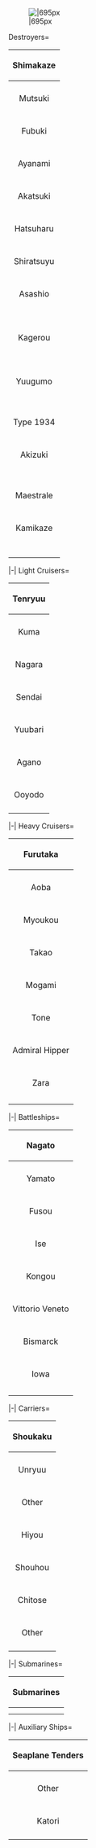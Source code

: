 [[File:Fleet_cover.jpg||695px]]

<tabber>
Destroyers=
{| class="wikitable"
! colspan=4 style="text-align:center;" |Shimakaze
|-
| 
|-
! colspan=4 style="text-align:center;" |Mutsuki
|-
|  {{ShipBattleCardKai|Fumizuki/}}
|-
! colspan=4 style="text-align:center;" |Fubuki
|-
| {{ShipBattleCardKai|Miyuki/}}
|-
! colspan=4 style="text-align:center;" |Ayanami
|-
| 
|-
! colspan=4 style="text-align:center;" |Akatsuki
|-
| 
|-
! colspan=4 style="text-align:center;" |Hatsuharu
|-
| 
|-
! colspan=4 style="text-align:center;" |Shiratsuyu
|-
| 
|-
! colspan=4 style="text-align:center;" |Asashio
|-
| {{ShipBattleCardKai|Arashio/}} {{ShipBattleCardKai|Arare/}} {{ShipBattleCardKai|Yamagumo/}} {{ShipBattleCardKai|Ooshio/}}
|-
| {{ShipBattleCardKai|Asashio/}}
|-
! colspan=4 style="text-align:center;" |Kagerou
|-
| {{ShipBattleCardKai|Kagerou/}} {{ShipBattleCardKai|Kuroshio/}} {{ShipBattleCardKai|Nowaki/}} {{ShipBattleCardKai|Shiranui/}}
|-
| {{ShipBattleCardKai|Oyashio/}}
|-
! colspan=4 style="text-align:center;" |Yuugumo
|-
| {{ShipBattleCardKai|Naganami/}} {{ShipBattleCardKai|Hayashimo/}} {{ShipBattleCardKai|Kazagumo/}}
|-
! colspan=6 style="text-align:center;" |Type 1934
|-
| {{ShipBattleCardKai|Z3/}}
|-
! colspan=6 style="text-align:center;" |Akizuki
|-
| {{ShipBattleCardKai|Akizuki/}} {{ShipBattleCardKai|Teruzuki/}}
|-
! colspan=6 style="text-align:center;" |Maestrale
|-
| 
|-
! colspan=4 style="text-align:center;" |Kamikaze
|-
| {{ShipBattleCardKai|Harukaze/}} {{ShipBattleCardKai|Kamikaze/}}
|-
|}

|-|
Light Cruisers=
{| class="wikitable"
! colspan=4 style="text-align:center;" |Tenryuu
|-
| 
|-
! colspan=6 style="text-align:center;" |Kuma
|-
| 
|-
! colspan=6 style="text-align:center;" |Nagara
|-
| {{ShipBattleCardKai|Yura/}}
|-
! colspan=6 style="text-align:center;" |Sendai
|-
| 
|-
! colspan=4 style="text-align:center;" |Yuubari
|-
| 
|-
! colspan=4 style="text-align:center;" |Agano
|-
| {{ShipBattleCardKai|Sakawa/}}
|-
! colspan=4 style="text-align:center;" |Ooyodo
|-
| 
|}

|-|
Heavy Cruisers=
{| class="wikitable"
! colspan=4 style="text-align:center;" |Furutaka
|-
| 
|-
! colspan=4 style="text-align:center;" |Aoba
|-
| 
|-
! colspan=4 style="text-align:center;" |Myoukou
|-
| 
|-
! colspan=4 style="text-align:center;" |Takao
|-
| 
|-
! colspan=4 style="text-align:center;" |Mogami
|-
| {{ShipBattleCardKai|Mikuma/}}
|-
! colspan=4 style="text-align:center;" |Tone
|-
| 
|-
! colspan=4 style="text-align:center;" |Admiral Hipper
|-
| {{ShipBattleCardKai|Prinz_Eugen/}}
|-
! colspan=4 style="text-align:center;" |Zara
|-
| {{ShipBattleCardKai|Pola/}}
|-
|}

|-|
Battleships=
{| class="wikitable"
! colspan=4 style="text-align:center;" |Nagato
|-
| 
|-
! colspan=6 style="text-align:center;" |Yamato
|-
| {{ShipBattleCardKai|Yamato/}}
|-
! colspan=6 style="text-align:center;" |Fusou
|-
| 
|-
! colspan=6 style="text-align:center;" |Ise
|-
| 
|-
! colspan=6 style="text-align:center;" |Kongou
|-
| 
|-
! colspan=6 style="text-align:center;" |Vittorio Veneto
|-
| {{ShipBattleCardKai|Roma/}}
|-
! colspan=4 style="text-align:center;" |Bismarck
|-
| 
|-
! colspan=4 style="text-align:center;" |Iowa
|-
| {{ShipBattleCardKai|Iowa/}}
|-
|}

|-|
Carriers=
{| class="wikitable"
! colspan=4 style="text-align:center;" |Shoukaku
|-
| 
|-
! colspan=4 style="text-align:center;" |Unryuu
|-
| 
|-
! colspan=4 style="text-align:center;" |Other
|-
| {{ShipBattleCardKai|Graf Zeppelin/}}
|-
! colspan=4 style="text-align:center;" |Hiyou
|-
| 
|-
! colspan=4 style="text-align:center;" |Shouhou
|-
| 
|-
! colspan=4 style="text-align:center;" |Chitose
|-
| 
|-
! colspan=4 style="text-align:center;" |Other
|-
| {{ShipBattleCardKai|Ryuuhou/}}
|}

|-|
Submarines=
{| class="wikitable"
! colspan=4 style="text-align:center;" |Submarines
|-
| 
|-
|}

|-|
Auxiliary Ships=
{| class="wikitable"
! colspan=4 style="text-align:center;" |Seaplane Tenders
|-
| 
|-
! colspan=6 style="text-align:center;" |Other
|-
| 
|-
! colspan=6 style="text-align:center;" |Katori
|- 
| {{ShipBattleCardKai|Katori/}}
|}
